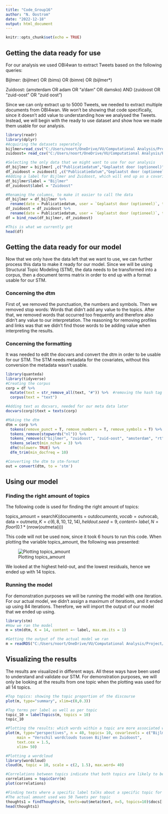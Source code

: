 ```yaml
---
title: "Code_Group16"
author: "N. Oostrom"
date: "2022-12-18"
output: html_document
---
```


```r
knitr::opts_chunk$set(echo = TRUE)
```

## Getting the data ready for use

For our analysis we used OBI4wan to extract Tweets based on the following queries:

Bijlmer: (bijlmer) OR (bims) OR (bimre) OR (bijlmer\*)

Zuidoost: (amsterdam OR adam OR "a'dam" OR damsko) AND (zuidoost OR "zuid-oost" OR "zuid oost")

Since we can only extract up to 5000 Tweets, we needed to extract multiple documents from OBI4wan. We won't be showing that code specifically, since it doesn't add value to understanding how we analysed the Tweets. Instead, we will begin with the ready to use dataset and show how we made them usable for our analysis.

```r
library(readr)
library(dplyr)
#Acquiring the datasets seperately
bijlmer=read_csv("C:/Users/noort/OneDrive/VU/Computational Analysis/Project/Data/bijlmer_goed.csv")
zuidoost= read_csv("C:/Users/noort/OneDrive/VU/Computational Analysis/Project/Data/zuidoost_goed.csv")

#Selecting the only data that we might want to use for our analysis
df_bijlmer = bijlmer[ ,c("Publicatiedatum","Geplaatst door (optioneel)", "Bericht")]
df_zuidoost = zuidoost[ ,c("Publicatiedatum","Geplaatst door (optioneel)", "Bericht")]
#Adding a label for Bijlmer and Zuidoost, which will end up as a covariate
df_bijlmer$label = "Bijlmer"
df_zuidoost$label = "Zuidoost"

#Renaming the columns, to make it easier to call the data
df_bijlmer = df_bijlmer %>%
  rename(date = Publicatiedatum, user = `Geplaatst door (optioneel)`, text = Bericht)
df_zuidoost = df_zuidoost %>%
  rename(date = Publicatiedatum, user = `Geplaatst door (optioneel)`, text = Bericht)
df = bind_rows(df_bijlmer, df_zuidoost)

#This is what we currently got
head(df)

```

## Getting the data ready for our model

Now that we only have the data left that we want to use, we can further process this data to make it ready for our model. Since we will be using Structural Topic Modeling (STM), the data needs to be transformed into a corpus, then a document terms matrix in order to end up with a format usable for our STM.

### Concerning the dtm

First of, we removed the punctuation, the numbers and symbols. Then we removed stop words: Words that didn't add any value to the topics. After that, we removed words that occurred too frequently and therefore also didn't any value to our interpretation. The reasoning for removing profiles and links was that we didn't find those words to be adding value when interpreting the results.

### Concerning the formatting

It was needed to edit the docvars and convert the dtm in order to be usable for our STM. The STM needs metadata for the covariates, without this conversion the metadata wasn't usable.

```r
library(quanteda)
library(tidyverse)
#Creating the corpus
corp = df %>%
  mutate(text = str_remove_all(text, "#")) %>%  #removing the hash tag for conformity
  corpus(text = "text")

#Adding text as docvars, needed for our meta data later
docvars(corp)$text = texts(corp)

#Making the dtm
dtm = corp %>%
  tokens(remove_punct = T, remove_numbers = T, remove_symbols = T) %>%
  tokens_remove(stopwords("nl")) %>%
  tokens_remove(c("bijlmer", "zuidoost", "zuid-oost", "amsterdam", "rt", "@*", "https//www.*"))%>%
  tokens_select(min_nchar = 3) %>%
  dfm(tolower= TRUE) %>%
  dfm_trim(min_docfreq = 10)

#Converting the dtm to stm-format
out = convert(dtm, to = 'stm')

```

## Using our model

### Finding the right amount of topics

The following code is used for finding the right amount of topics:

topics_amount = searchK(documents = out$documents, vocab = out$vocab, data = out$meta, K = c(6, 8, 10, 12, 14), heldout.seed = 9, content=~ label, N = floor(0.1 * (nrow(out$meta))))

This code will not be used now, since it took 6 hours to run this code. When plotting the variable topics_amount, the following was presented:

![Plotting topics_amount](C:/Users/noort/OneDrive/VU/Computational Analysis/Project/topics_amount.jpg.jpg)

We looked at the highest held-out, and the lowest residuals, hence we ended up with 14 topics.

### Running the model

For demonstration purposes we will be running the model with one iteration. For our actual model, we didn't assign a maximum of iterations, and it ended up using 84 iterations. Therefore, we will import the output of our model that we ended up using.

```r
library(stm)
#How we ran the model
m = stm(dtm, K = 14, content =~ label, max.em.its = 1)

#Getting the output of the actual model we ran
m = readRDS("C:/Users/noort/OneDrive/VU/Computational Analysis/Project/Data/model_1.rds")


```

## Visualizing the results

The results are visualized in different ways. All these ways have been used to understand and validate our STM. For demonstration purposes, we will only be looking at the results from one topic when the plotting was used for all 14 topics.

```r
#Top topics: showing the topic proportion of the discourse
plot(m, type="summary", xlim=c(0,0.3))

#Top terms per label as well as per topic
topic_10 = labelTopics(m, topics = 10)
topic_10

#Plotting the results: which words within a topic are more associated with one covariate value versus another
plot(m, type="perspectives", n = 40, topics= 10, covarlevels = c("Bijlmer", "Zuidoost"), 
     main = "Verschil wordclouds tussen Bijlmer en Zuidoost",
     text.cex = 1.5,
     xlim= 50)

#Plotting a wordcloud
library(wordcloud)
cloud(m, topic = 10, scale = c(2, 1.5), max.word= 40)

#Correlations between topics indicate that both topics are likely to be discusses within a document
correlations = topicCorr(m)
plot(correlations)

#Finding texts where a specific label talks about a specific topic for validation of the topics
#The actual amount used was 50 Tweets per topic
thoughts1 = findThoughts(m, texts=out$meta$text, n=5, topics=10)$docs[[1]]
head(thoughts1)

```
